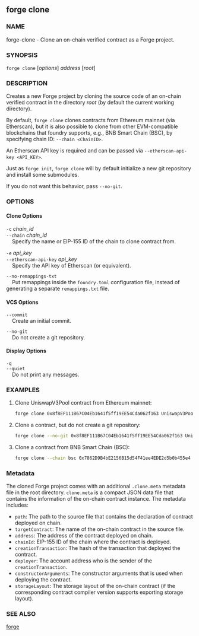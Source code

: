 
## forge clone

### NAME

forge-clone - Clone an on-chain verified contract as a Forge project.

### SYNOPSIS

`forge clone` [*options*] _address_ [*root*]

### DESCRIPTION

Creates a new Forge project by cloning the source code of an on-chain verified contract in the directory _root_ (by default the current working directory).

By default, `forge clone` clones contracts from Ethereum mainnet (via Etherscan), but it is also possible to clone from other EVM-compatible blockchains that foundry supports, e.g., BNB Smart Chain (BSC), by specifying chain ID: `--chain <ChainID>`.

An Etherscan API key is required and can be passed via `--etherscan-api-key <API_KEY>`.

Just as `forge init`, `forge clone` will by default initialize a new git repository and install some submodules.

If you do not want this behavior, pass `--no-git`.

### OPTIONS

#### Clone Options

`-c` _chain_id_  
`--chain` _chain_id_  
&nbsp;&nbsp;&nbsp;&nbsp;Specify the name or EIP-155 ID of the chain to clone contract from.

`-e` _api_key_  
`--etherscan-api-key` _api_key_  
&nbsp;&nbsp;&nbsp;&nbsp;Specify the API key of Etherscan (or equivalent).

`--no-remappings-txt`  
&nbsp;&nbsp;&nbsp;&nbsp;Put remappings inside the `foundry.toml` configuration file, instead of generating a separate `remappings.txt` file.

#### VCS Options

`--commit`  
&nbsp;&nbsp;&nbsp;&nbsp;Create an initial commit.

`--no-git`  
&nbsp;&nbsp;&nbsp;&nbsp;Do not create a git repository.

#### Display Options

`-q`  
`--quiet`  
&nbsp;&nbsp;&nbsp;&nbsp;Do not print any messages.

<CommonOptions />

### EXAMPLES

1. Clone UniswapV3Pool contract from Ethereum mainnet:

   ```sh
   forge clone 0x8f8EF111B67C04Eb1641f5ff19EE54Cda062f163 UniswapV3Pool --etherscan-api-key YourApiKeyToken
   ```

2. Clone a contract, but do not create a git repository:

   ```sh
   forge clone --no-git 0x8f8EF111B67C04Eb1641f5ff19EE54Cda062f163 UniswapV3Pool --etherscan-api-key YourApiKeyToken
   ```

3. Clone a contract from BNB Smart Chain (BSC):
   ```sh
   forge clone --chain bsc 0x7862D9B4bE2156B15d54F41ee4EDE2d5b0b455e4 UniswapV3Pool --etherscan-api-key YourApiKeyToken
   ```

### Metadata

The cloned Forge project comes with an additional `.clone.meta` metadata file in the root directory.
`clone.meta` is a compact JSON data file that contains the information of the on-chain contract instance.
The metadata includes:

- `path`: The path to the source file that contains the declaration of contract deployed on chain.
- `targetContract`: The name of the on-chain contract in the source file.
- `address`: The address of the contract deployed on chain.
- `chainId`: EIP-155 ID of the chain where the contract is deployed.
- `creationTransaction`: The hash of the transaction that deployed the contract.
- `deployer`: The account address who is the sender of the `creationTransaction`.
- `constructorArguments`: The constructor arguments that is used when deploying the contract.
- `storageLayout`: The storage layout of the on-chain contract (if the corresponding contract compiler version supports exporting storage layout).

### SEE ALSO

[forge](/forge/reference/overview)
